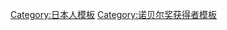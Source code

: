 {{Navbox
| state      = {{{state|collapsed}}}
| name       = 日本諾貝爾獎得主
| title      = [[File:Nobel prize medal.svg|18px|諾貝爾獎]] [[日本人諾貝爾獎得主|日裔/日本人諾貝爾獎得主]]
| summary    = 日本諾貝爾獎得主
| group1     = [[諾貝爾物理學獎|物理學獎]]
| list1      = {{nowrap|[[汤川秀树]]（1949）-}} {{nowrap|[[朝永振一郎]]（1965）-}} {{nowrap|[[江崎玲於奈]]（1973）-}} {{nowrap|[[小柴昌俊]]（2002）-}} {{nowrap|[[小林誠 (物理學家)|小林誠]]}}、{{nowrap|[[益川敏英]]}}、{{nowrap|{{flagicon|USA}} [[南部陽一郎]]（2008）-}} {{nowrap|[[赤崎勇]]}}、{{nowrap|[[天野浩]]}}、{{nowrap|{{flagicon|USA}} [[中村修二]]（2014） -}} {{nowrap|[[梶田隆章]]（2015） -}} {{nowrap|{{flagicon|USA}} [[真鍋淑郎]]（2021）}}
| group2     = [[諾貝爾化學獎|化學獎]]
| list2      = {{nowrap|[[福井谦一]]（1981）-}} {{nowrap|[[白川英樹]]（2000）-}} {{nowrap|[[野依良治]]（2001）-}} {{nowrap|[[田中耕一]]（2002）-}} {{nowrap|[[下村脩]]（2008）-}} {{nowrap|[[根岸英一]]}}、{{nowrap|[[铃木章]]（2010）-}} {{nowrap|[[吉野彰]]（2019）}} 
| group3     = [[諾貝爾生理學或醫學獎|生理學或醫學獎]]
| list3      = {{nowrap|[[利根川進]]（1987）-}} {{nowrap|[[山中伸彌]]（2012）-}} {{nowrap|[[大村智]]（2015）-}} {{nowrap|[[大隅良典]]（2016）-}} {{nowrap|[[本庶佑]]（2018）}}
| group4     = [[諾貝爾文學獎|文學獎]]
| list4      = {{nowrap|[[川端康成]]（1968）-}} {{nowrap|[[大江健三郎]]（1994）-}} {{nowrap|{{flagicon|UK}} [[石黑一雄]]（2017）}}
| group5     = [[諾貝爾和平獎|和平獎]]
| list5      = {{nowrap|[[佐藤荣作]]（1974）}}
| group6     = [[諾貝爾經濟學獎|經濟學獎]]
| list6      = 
}}<noinclude>
[[Category:日本人模板]]
[[Category:诺贝尔奖获得者模板]]
</noinclude>
